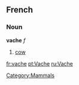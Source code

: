 ==French==
===Noun===
'''vache''' ''f''

#[[cow]]

[[fr:vache]]
[[pt:Vache]]
[[ru:Vache]]
[[Category:Mammals]]